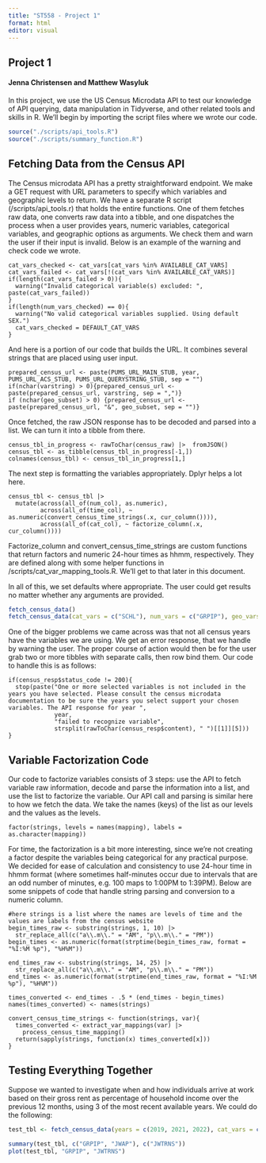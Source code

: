 ```yaml
---
title: "ST558 - Project 1"
format: html
editor: visual
---
```


## Project 1

#### Jenna Christensen and Matthew Wasyluk

In this project, we use the US Census Microdata API to test our knowledge of API querying, data manipulation in Tidyverse, and other related tools and skills in R. We'll begin by importing the script files where we wrote our code.

```r
source("./scripts/api_tools.R")
source("./scripts/summary_function.R")
```

## Fetching Data from the Census API

The Census microdata API has a pretty straightforward endpoint. We make a GET request with URL parameters to specify which variables and geographic levels to return. We have a separate R script (/scripts/api_tools.r) that holds the entire functions. One of them fetches raw data, one converts raw data into a tibble, and one dispatches the process when a user provides years, numeric variables, categorical variables, and geographic options as arguments. We check them and warn the user if their input is invalid. Below is an example of the warning and check code we wrote.

```         
cat_vars_checked <- cat_vars[cat_vars %in% AVAILABLE_CAT_VARS]
cat_vars_failed <- cat_vars[!(cat_vars %in% AVAILABLE_CAT_VARS)]
if(length(cat_vars_failed > 0)){
  warning("Invalid categorical variable(s) excluded: ", paste(cat_vars_failed))
}
if(length(num_vars_checked) == 0){
  warning("No valid categorical variables supplied. Using default SEX.")
  cat_vars_checked = DEFAULT_CAT_VARS
}
```

And here is a portion of our code that builds the URL. It combines several strings that are placed using user input.

```         
prepared_census_url <- paste(PUMS_URL_MAIN_STUB, year, PUMS_URL_ACS_STUB, PUMS_URL_QUERYSTRING_STUB, sep = "")
if(nchar(varstring) > 0){prepared_census_url <-  paste(prepared_census_url, varstring, sep = ",")}
if (nchar(geo_subset) > 0) {prepared_census_url <- paste(prepared_census_url, "&", geo_subset, sep = "")}
```

Once fetched, the raw JSON response has to be decoded and parsed into a list. We can turn it into a tibble from there.

```         
census_tbl_in_progress <- rawToChar(census_raw) |>  fromJSON()
census_tbl <- as_tibble(census_tbl_in_progress[-1,]) 
colnames(census_tbl) <- census_tbl_in_progress[1,]
```

The next step is formatting the variables appropriately. Dplyr helps a lot here.

```         
census_tbl <- census_tbl |> 
  mutate(across(all_of(num_col), as.numeric),
         across(all_of(time_col), ~ as.numeric(convert_census_time_strings(.x, cur_column()))),
         across(all_of(cat_col), ~ factorize_column(.x, cur_column())))
```

Factorize_column and convert_census_time_strings are custom functions that return factors and numeric 24-hour times as hhmm, respectively. They are defined along with some helper functions in /scripts/cat_var_mapping_tools.R. We'll get to that later in this document.

In all of this, we set defaults where appropriate. The user could get results no matter whether any arguments are provided.

```r
fetch_census_data()
fetch_census_data(cat_vars = c("SCHL"), num_vars = c("GRPIP"), geo_vars = c("DIVISION"), geo_sub = "3", years = c(2014, 2017))
```

One of the bigger problems we came across was that not all census years have the variables we are using. We get an error response, that we handle by warning the user. The proper course of action would then be for the user grab two or more tibbles with separate calls, then row bind them. Our code to handle this is as follows:

```         
if(census_resp$status_code != 200){
  stop(paste("One or more selected variables is not included in the years you have selected. Please consult the census microdata documentation to be sure the years you select support your chosen variables. The API response for year ", 
             year, 
             "failed to recognize variable", 
             strsplit(rawToChar(census_resp$content), " ")[[1]][5]))
}
```

## Variable Factorization Code

Our code to factorize variables consists of 3 steps: use the API to fetch variable raw information, decode and parse the information into a list, and use the list to factorize the variable. Our API call and parsing is similar here to how we fetch the data. We take the names (keys) of the list as our levels and the values as the levels.

```         
factor(strings, levels = names(mapping), labels = as.character(mapping))
```

For time, the factorization is a bit more interesting, since we're not creating a factor despite the variables being categorical for any practical purpose. We decided for ease of calculation and consistency to use 24-hour time in hhmm format (where sometimes half-minutes occur due to intervals that are an odd number of minutes, e.g. 100 maps to 1:00PM to 1:39PM). Below are some snippets of code that handle string parsing and conversion to a numeric column.

```         
#here strings is a list where the names are levels of time and the values are labels from the census website
begin_times_raw <- substring(strings, 1, 10) |> 
  str_replace_all(c("a\\.m\\." = "AM", "p\\.m\\." = "PM"))
begin_times <- as.numeric(format(strptime(begin_times_raw, format = "%I:%M %p"), "%H%M"))
  
end_times_raw <- substring(strings, 14, 25) |> 
  str_replace_all(c("a\\.m\\." = "AM", "p\\.m\\." = "PM"))
end_times <- as.numeric(format(strptime(end_times_raw, format = "%I:%M %p"), "%H%M"))

times_converted <- end_times - .5 * (end_times - begin_times)
names(times_converted) <- names(strings)
```

```         
convert_census_time_strings <- function(strings, var){
  times_converted <- extract_var_mappings(var) |> 
    process_census_time_mapping()
  return(sapply(strings, function(x) times_converted[x]))
}
```

## Testing Everything Together

Suppose we wanted to investigate when and how individuals arrive at work based on their gross rent as percentage of household income over the previous 12 months, using 3 of the most recent available years. We could do the following:

```r
test_tbl <- fetch_census_data(years = c(2019, 2021, 2022), cat_vars = c("JWTRNS"), num_vars = c("GRPIP", "JWAP"))

summary(test_tbl, c("GRPIP", "JWAP"), c("JWTRNS"))
plot(test_tbl, "GRPIP", "JWTRNS")
```

